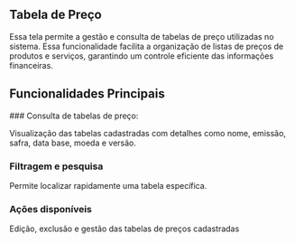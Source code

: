 
## Tabela de Preço

Essa tela  permite a gestão e consulta de tabelas de preço utilizadas no sistema. Essa funcionalidade facilita a organização de listas de preços de produtos e serviços, garantindo um controle eficiente das informações financeiras.

## Funcionalidades Principais
<Steps>
### Consulta de tabelas de preço:
 
Visualização das tabelas cadastradas com detalhes como nome, emissão, safra, data base, moeda e versão.
 
### Filtragem e pesquisa

Permite localizar rapidamente uma tabela específica.

### Ações disponíveis
Edição, exclusão e gestão das tabelas de preços cadastradas
</Steps>

